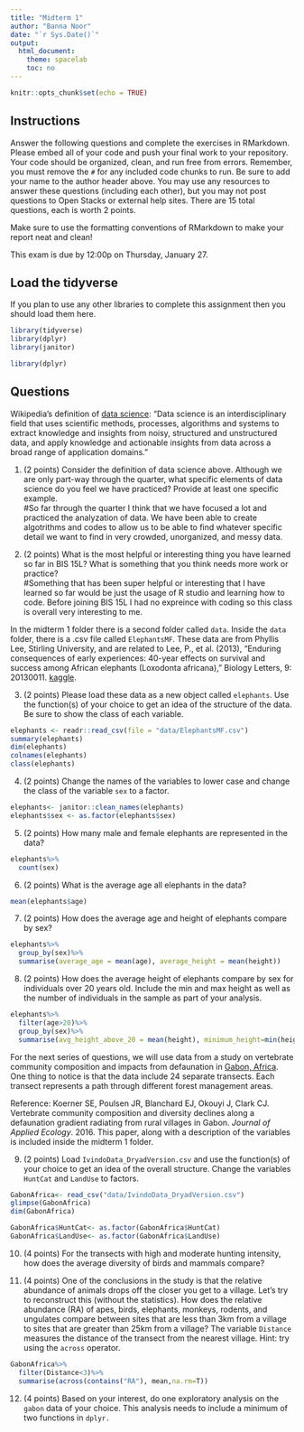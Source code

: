```yaml
---
title: "Midterm 1"
author: "Banna Noor"
date: "`r Sys.Date()`"
output:
  html_document:
    theme: spacelab
    toc: no
---
```


```r
knitr::opts_chunk$set(echo = TRUE)
```

## Instructions
Answer the following questions and complete the exercises in RMarkdown. Please embed all of your code and push your final work to your repository. Your code should be organized, clean, and run free from errors. Remember, you must remove the `#` for any included code chunks to run. Be sure to add your name to the author header above. You may use any resources to answer these questions (including each other), but you may not post questions to Open Stacks or external help sites. There are 15 total questions, each is worth 2 points.  

Make sure to use the formatting conventions of RMarkdown to make your report neat and clean!  

This exam is due by 12:00p on Thursday, January 27.  

## Load the tidyverse
If you plan to use any other libraries to complete this assignment then you should load them here.
```r
library(tidyverse)
library(dplyr)
library(janitor)
```

```r
library(dplyr)
```


## Questions  
Wikipedia's definition of [data science](https://en.wikipedia.org/wiki/Data_science): "Data science is an interdisciplinary field that uses scientific methods, processes, algorithms and systems to extract knowledge and insights from noisy, structured and unstructured data, and apply knowledge and actionable insights from data across a broad range of application domains."  

1. (2 points) Consider the definition of data science above. Although we are only part-way through the quarter, what specific elements of data science do you feel we have practiced? Provide at least one specific example.  
#So far through the quarter I think that we have focused a lot and practiced the analyzation of data. We have been able to create algotrithms and codes to allow us to be able to find whatever specific detail we want to find in very crowded, unorganized, and messy data. 


2. (2 points) What is the most helpful or interesting thing you have learned so far in BIS 15L? What is something that you think needs more work or practice?  
#Something that has been super helpful or interesting that I have learned so far would be just the usage of R studio and learning how to code. Before joining BIS 15L I had no expreince with coding so this class is overall very interesting to me. 

In the midterm 1 folder there is a second folder called `data`. Inside the `data` folder, there is a .csv file called `ElephantsMF`. These data are from Phyllis Lee, Stirling University, and are related to Lee, P., et al. (2013), "Enduring consequences of early experiences: 40-year effects on survival and success among African elephants (Loxodonta africana)," Biology Letters, 9: 20130011. [kaggle](https://www.kaggle.com/mostafaelseidy/elephantsmf).  

3. (2 points) Please load these data as a new object called `elephants`. Use the function(s) of your choice to get an idea of the structure of the data. Be sure to show the class of each variable.

```r
elephants <- readr::read_csv(file = "data/ElephantsMF.csv")
summary(elephants)
dim(elephants)
colnames(elephants)
class(elephants)
```

4. (2 points) Change the names of the variables to lower case and change the class of the variable `sex` to a factor.
```r
elephants<- janitor::clean_names(elephants)
elephants$sex <- as.factor(elephants$sex)
```
5. (2 points) How many male and female elephants are represented in the data?
```r
elephants%>%
  count(sex)
```


6. (2 points) What is the average age all elephants in the data?
```r
mean(elephants$age)
```

7. (2 points) How does the average age and height of elephants compare by sex?
```r
elephants%>%
  group_by(sex)%>%
  summarise(average_age = mean(age), average_height = mean(height))
```

8. (2 points) How does the average height of elephants compare by sex for individuals over 20 years old. Include the min and max height as well as the number of individuals in the sample as part of your analysis.  
```r
elephants%>%
  filter(age>20)%>%
  group_by(sex)%>%
  summarise(avg_height_above_20 = mean(height), minimum_height=min(height), maximum_height=max(height), individuals=n())
```

For the next series of questions, we will use data from a study on vertebrate community composition and impacts from defaunation in [Gabon, Africa](https://en.wikipedia.org/wiki/Gabon). One thing to notice is that the data include 24 separate transects. Each transect represents a path through different forest management areas.  

Reference: Koerner SE, Poulsen JR, Blanchard EJ, Okouyi J, Clark CJ. Vertebrate community composition and diversity declines along a defaunation gradient radiating from rural villages in Gabon. _Journal of Applied Ecology_. 2016. This paper, along with a description of the variables is included inside the midterm 1 folder.  

9. (2 points) Load `IvindoData_DryadVersion.csv` and use the function(s) of your choice to get an idea of the overall structure. Change the variables `HuntCat` and `LandUse` to factors.
```r
GabonAfrica<- read_csv("data/IvindoData_DryadVersion.csv")
glimpse(GabonAfrica)
dim(GabonAfrica)
```
```r
GabonAfrica$HuntCat<- as.factor(GabonAfrica$HuntCat)
GabonAfrica$LandUse<- as.factor(GabonAfrica$LandUse)
```

10. (4 points) For the transects with high and moderate hunting intensity, how does the average diversity of birds and mammals compare?


11. (4 points) One of the conclusions in the study is that the relative abundance of animals drops off the closer you get to a village. Let's try to reconstruct this (without the statistics). How does the relative abundance (RA) of apes, birds, elephants, monkeys, rodents, and ungulates compare between sites that are less than 3km from a village to sites that are greater than 25km from a village? The variable `Distance` measures the distance of the transect from the nearest village. Hint: try using the `across` operator.  
```r
GabonAfrica%>%
  filter(Distance<3)%>%
  summarise(across(contains("RA"), mean,na.rm=T))
```


12. (4 points) Based on your interest, do one exploratory analysis on the `gabon` data of your choice. This analysis needs to include a minimum of two functions in `dplyr.`
